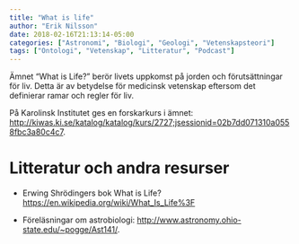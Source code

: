 ```yaml
---
title: "What is life"
author: "Erik Nilsson"
date: 2018-02-16T21:13:14-05:00
categories: ["Astronomi", "Biologi", "Geologi", "Vetenskapsteori"]
tags: ["Ontologi", "Vetenskap", "Litteratur", "Podcast"]
---
```


Ämnet "What is Life?" berör livets uppkomst på jorden och förutsättningar för liv. Detta är av betydelse för medicinsk vetenskap eftersom det definierar ramar och regler för liv. 

På Karolinsk Institutet ges en forskarkurs i ämnet: <http://kiwas.ki.se/katalog/katalog/kurs/2727;jsessionid=02b7dd071310a0558fbc3a80c4c7>.

# Litteratur och andra resurser

- Erwing Shrödingers bok  What is Life? <https://en.wikipedia.org/wiki/What_Is_Life%3F>

- Föreläsningar om astrobiologi: <http://www.astronomy.ohio-state.edu/~pogge/Ast141/>.

